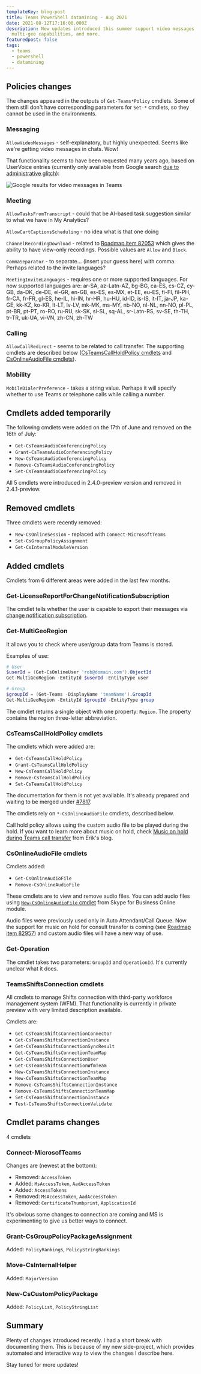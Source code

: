 ```yaml
---
templateKey: blog-post
title: Teams PowerShell datamining - Aug 2021
date: 2021-08-12T17:16:00.000Z
description: New updates introduced this summer support video messages in Teams,
  multi-geo capabilities, and more.
featuredpost: false
tags:
  - teams
  - powershell
  - datamining
---
```

## Policies changes

The changes appeared in the outputs of `Get-Teams*Policy` cmdlets. Some of them still don't have corresponding parameters for `Set-*` cmdlets, so they cannot be used in the environments.

### Messaging

`AllowVideoMessages` - self-explanatory, but highly unexpected. Seems like we're getting video messages in chats. Wow!

That functionality seems to have been requested many years ago, based on UserVoice entries (currently only available from Google search [due to administrative glitch](https://twitter.com/AndresGorzelany/status/1425184304699686912)):



![Google results for video messages in Teams](../../img/20210812-170138-scii26rlyh.png)

### Meeting

`AllowTasksFromTranscript` - could that be AI-based task suggestion similar to what we have in My Analytics?

`AllowCartCaptionsScheduling` - no idea what is that one doing

`ChannelRecordingDownload` - related to [Roadmap item 82053](https://www.microsoft.com/en-us/microsoft-365/roadmap?filters=&searchterms=82053) which gives the ability to have view-only recordings. Possible values are `Allow` and `Block`. 

`CommaSeparator` - to separate... (insert your guess here) with comma. Perhaps related to the invite languages?

`MeetingInviteLanguages` - requires one or more supported languages. For now supported languages are: ar-SA, az-Latn-AZ, bg-BG, ca-ES, cs-CZ, cy-GB, da-DK, de-DE, el-GR, en-GB, es-ES, es-MX, et-EE, eu-ES, fi-FI, fil-PH, fr-CA, fr-FR, gl-ES, he-IL, hi-IN, hr-HR, hu-HU, id-ID, is-IS, it-IT, ja-JP, ka-GE, kk-KZ, ko-KR, lt-LT, lv-LV, mk-MK, ms-MY, nb-NO, nl-NL, nn-NO, pl-PL, pt-BR, pt-PT, ro-RO, ru-RU, sk-SK, sl-SL, sq-AL, sr-Latn-RS, sv-SE, th-TH, tr-TR, uk-UA, vi-VN, zh-CN, zh-TW

### Calling

`AllowCallRedirect` - seems to be related to call transfer. The supporting cmdlets are described below ([CsTeamsCallHoldPolicy cmdlets](#CsTeamsCallHoldPolicy-cmdlets) and [CsOnlineAudioFile cmdlets](#CsOnlineAudioFile-cmdlets)).

### Mobility

`MobileDialerPreference` - takes a string value. Perhaps it will specify whether to use Teams or telephone calls while calling a number.

## Cmdlets added temporarily

The following cmdlets were added on the 17th of June and removed on the 16th of July:

* `Get-CsTeamsAudioConferencingPolicy`
* `Grant-CsTeamsAudioConferencingPolicy`
* `New-CsTeamsAudioConferencingPolicy`
* `Remove-CsTeamsAudioConferencingPolicy`
* `Set-CsTeamsAudioConferencingPolicy`

All 5 cmdlets were introduced in 2.4.0-preview version and removed in 2.4.1-preview.

## Removed cmdlets

Three cmdlets were recently removed:

* `New-CsOnlineSession` - replaced with `Connect-MicrosoftTeams`
* `Set-CsGroupPolicyAssignment`
* `Get-CsInternalModuleVersion`

## Added cmdlets

Cmdlets from 6 different areas were added in the last few months.

### Get-LicenseReportForChangeNotificationSubscription

The cmdlet tells whether the user is capable to export their messages via [change notification subscription](https://docs.microsoft.com/en-us/graph/teams-licenses).

### Get-MultiGeoRegion

It allows you to check where user/group data from Teams is stored.

Examples of use:

```powershell
# User
$userId = (Get-CsOnlineUser 'rob@domain.com').ObjectId
Get-MultiGeoRegion -EntityId $userId -EntityType user

# Group
$groupId = (Get-Teams -DisplayName 'teamName').GroupId
Get-MultiGeoRegion -EntityId $groupId -EntityType group
```

The cmdlet returns a single object with one property: `Region`. The property contains the region three-letter abbreviation. 

### CsTeamsCallHoldPolicy cmdlets

The cmdlets which were added are:

* `Get-CsTeamsCallHoldPolicy`
* `Grant-CsTeamsCallHoldPolicy`
* `New-CsTeamsCallHoldPolicy`
* `Remove-CsTeamsCallHoldPolicy`
* `Set-CsTeamsCallHoldPolicy`

The documentation for them is not yet available. It's already prepared and waiting to be merged under [\#7817](https://github.com/MicrosoftDocs/office-docs-powershell/pull/7817/).

The cmdlets rely on `*-CsOnlineAudioFile` cmdlets, described below.

Call hold policy allows using the custom audio file to be played during the hold. If you want to learn more about music on hold, check [Music on hold during Teams call transfer](https://erik365.blog/2021/07/02/music-on-hold-during-teams-call-transfer/amp/) from Erik's blog.

### CsOnlineAudioFile cmdlets

Cmdlets added:

* `Get-CsOnlineAudioFile`
* `Remove-CsOnlineAudioFile`

These cmdlets are to view and remove audio files. You can add audio files using [`New-CsOnlineAudioFile` cmdlet](https://docs.microsoft.com/en-us/powershell/module/skype/new-csonlineaudiofile?view=skype-ps) from Skype for Business Online module.

Audio files were previously used only in Auto Attendant/Call Queue. Now the support for music on hold for consult transfer is coming (see [Roadmap item 82957](https://www.microsoft.com/en-us/microsoft-365/roadmap?filters=&searchterms=82957)) and custom audio files will have a new way of use.

### Get-Operation

The cmdlet takes two parameters: `GroupId` and `OperationId`.  It's currently unclear what it does.

### TeamsShiftsConnection cmdlets

All cmdlets to manage Shifts connection with third-party workforce management system (WFM). That functionality is currently in private preview with very limited description available.

Cmdlets are:

* `Get-CsTeamsShiftsConnectionConnector`
* `Get-CsTeamsShiftsConnectionInstance`
* `Get-CsTeamsShiftsConnectionSyncResult`
* `Get-CsTeamsShiftsConnectionTeamMap`
* `Get-CsTeamsShiftsConnectionUser`
* `Get-CsTeamsShiftsConnectionWfmTeam`
* `New-CsTeamsShiftsConnectionInstance`
* `New-CsTeamsShiftsConnectionTeamMap`
* `Remove-CsTeamsShiftsConnectionInstance`
* `Remove-CsTeamsShiftsConnectionTeamMap`
* `Set-CsTeamsShiftsConnectionInstance`
* `Test-CsTeamsShiftsConnectionValidate`

## Cmdlet params changes

4 cmdlets 

### Connect-MicrosofTeams

Changes are (newest at the bottom):

* Removed: `AccessToken`
* Added: `MsAccessToken`, `AadAccessToken`
* Added: `AccessTokens`
* Removed: `MsAccessToken`, `AadAccessToken`
* Removed: `CertificateThumbprint`, `ApplicationId`

It's obvious some changes to connection are coming and MS is experimenting to give us better ways to connect.

### Grant-CsGroupPolicyPackageAssignment

Added: `PolicyRankings`, `PolicyStringRankings`

### Move-CsInternalHelper

Added: `MajorVersion`

### New-CsCustomPolicyPackage

Added: `PolicyList`, `PolicyStringList`

## Summary

Plenty of changes introduced recently. I had a short break with documenting them. This is because of my new side-project, which provides automated and interactive way to view the changes I describe here.

Stay tuned for more updates!
